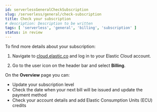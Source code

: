 ```yaml
---
id: serverlessGeneralCheckSubscription
slug: /serverless/general/check-subscription
title: Check your subscription
# description: Description to be written
tags: [ 'serverless', 'general', 'billing', 'subscription' ]
status: in review
---
```


To find more details about your subscription:

1. Navigate to [cloud.elastic.co](https://cloud.elastic.co/) and log in to your Elastic Cloud account. 

1. Go to the user icon on the header bar and select **Billing**.

On the **Overview** page you can:

- Update your subscription level
- Check the date when your next bill will be issued and update the payment method
- Check your account details and add Elastic Consumption Units (ECU) credits
